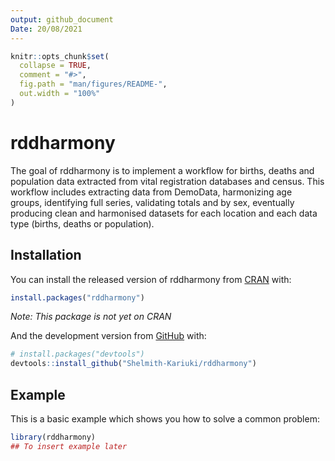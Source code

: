 ```yaml
---
output: github_document
Date: 20/08/2021
---
```


```r
knitr::opts_chunk$set(
  collapse = TRUE,
  comment = "#>",
  fig.path = "man/figures/README-",
  out.width = "100%"
)
```

# rddharmony

The goal of rddharmony is to implement a workflow for births, deaths and population data extracted from vital registration databases and census. This workflow includes extracting data from DemoData, harmonizing age groups, identifying full series, validating totals and by sex, eventually producing clean and harmonised datasets for each location and each data type (births, deaths or population).


## Installation

You can install the released version of rddharmony from [CRAN](https://CRAN.R-project.org) with:

``` r
install.packages("rddharmony")
```
_Note: This package is not yet on CRAN_

And the development version from [GitHub](https://github.com/) with:

``` r
# install.packages("devtools")
devtools::install_github("Shelmith-Kariuki/rddharmony")
```
## Example

This is a basic example which shows you how to solve a common problem:

```r
library(rddharmony)
## To insert example later
```
